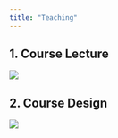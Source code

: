 ```yaml
---
title: "Teaching"
---
```


::: panel-tabset
## 1. Course Lecture

![](images/1.png)

## 2. Course Design

![](images/2.png)

:::


